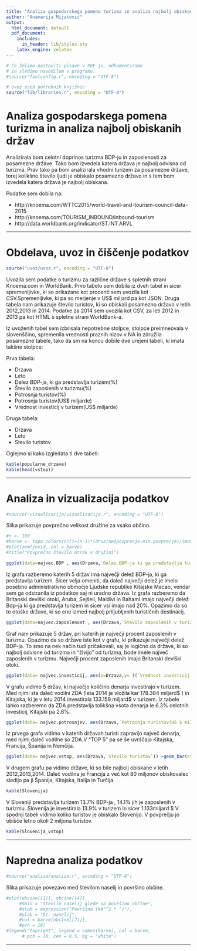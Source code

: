 ```yaml
---
title: "Analiza gospodarskega pomena turizma in analiza najbolj obiskanih držav"
author: "Anamarija Mijatović"
output:
  html_document: default
  pdf_document:
    includes:
      in_header: lib/styles.sty
    latex_engine: xelatex
---
```


```r
# Če želimo nastaviti pisave v PDF-ju, odkomentiramo
# in sledimo navodilom v programu.
#source("fontconfig.r", encoding = "UTF-8")

# Uvoz vseh potrebnih knjižnic
source("lib/libraries.r", encoding = "UTF-8")
```

# Analiza gospodarskega pomena turizma in analiza najbolj obiskanih držav

Analizirala bom celotni doprinos turizma BDP-ju in zaposlenosti za posamezne države. Tako bom izvedela katera država je najbolj odvisna od turizma. Prav tako pa bom analizirala vhodni turizem za posamezne države, torej kolikšno število ljudi je obiskalo posamezno državo in s tem bom izvedela katera država je najbolj obiskana.

Podatke sem dobila na: 

* http://knoema.com/WTTC2015/world-travel-and-tourism-council-data-2015 
* http://knoema.com/TOURISM_INBOUND/inbound-tourism
* http://data.worldbank.org/indicator/ST.INT.ARVL


***

# Obdelava, uvoz in čiščenje podatkov

```r
source("uvoz/uvoz.r", encoding = "UTF-8")
```

Uvozila sem podatke o turizmu za različne države s spletnih strani Knoema.com in WorldBank. 
Prvo tabelo sem dobila iz dveh tabel in sicer spremenljivke, ki so prikazane kot procenti sem uvozila kot CSV.Spremenljivke, ki pa so merjenje v US$ miljard pa kot JSON.
Druga tabela nam prikazuje število turistov, ki so obiskali posamezno državo v letih 2012,2013 in 2014. Podatke za 2014 sem uvozila kot CSV, za leti 2012 in 2013 pa kot HTML s spletne strani WorldBank-a.

Iz uvoženih tabel sem izbrisala nepotrebne stolpce, stolpce preimneovala v slovenščino, spremenila vrednosti praznih nizov v NA in združila posamezne tabele, tako da sm na koncu dobile dve urejeni tabeli, ki imata takšne stolpce:

Prva tabela:

* Drzava
* Leto
* Delez BDP-ja, ki ga predstavlja turizem(%)
* Število zaposlenih v turizmu(%)
* Potrosnja turistov(%)
* Potrosnja turistov(US$ miljarde)
* Vrednost investicij v turizem(US$ miljarde)

Druga tabela:

* Drzava
* Leto
* Stevilo turistov

Oglejmo si kako izgledata ti dve tabeli:

```r
kable(popularne_drzave)
kable(head(vstop))

```

***

# Analiza in vizualizacija podatkov

```r
#source("vizualizacija/vizualizacija.r", encoding = "UTF-8")
```

Slika \ref{fig:zemljevid} prikazuje povprečno velikost družine za vsako občino.

```r
#n <- 100
#barve <- topo.colors(n)[1+(n-1)*(druzine$povprecje-min.povprecje)/(max.povprecje-min.povprecje)]
#plot(zemljevid, col = barve)
#title("Povprečno število otrok v družini")
```


```r
ggplot(data=najvec.BDP , aes(Drzava,`Delez BDP-ja ki ga predstavlja turizem (%)`))+ geom_bar(stat = "identity",aes(fill=Leto),position = "dodge") +xlab("Drzave") +ylab('Delež BDP-ja ki ga predstavlja turizem')
```

Iz grafa razberemo katerih 5 držav ima največji delež BDP-ja, ki ga predstavlja turizem. Sicer velja omeniti, da daleč največji delež je imelo posebno administrativno območje Ljudske republike Kitajske Macao, vendar sem ga odstranila iz podatkov saj ni uradno država. Iz grafa razberemo da Britanski deviški otoki, Aruba, Sejšeli, Maldivi in Bahami imajo največji delež Bdp-ja ki ga predstavlja turizem in sicer vsi imajo nad 20%. Opazimo da so to otoške države, ki so ene izmed najbolj priljubljenih turističnih destinacij.


```r
ggplot(data=najvec.zaposlenost , aes(Drzava,`Število zaposlenih v turizmu(%)`))+ geom_bar(stat = "identity",aes(fill=Leto),position = "dodge") +xlab("Drzave") +ylab('Število zaposlenih v turizmu(%)')
```

Graf nam prikazuje 5 držav, pri katerih je največji procent zaposlenih v turizmu. Opazimo da so države iste kot v grafu, ki prikazuje največji delež BDP-ja. To smo na nek način tudi pričakovali, saj je logično da države, ki so najbolj odvisne od turizma in "živijo" od turizma, bode imele največ zaposlenih v turizmu. Največji procent zaposlenih imajo Britanski deviški otoki.


```r
ggplot(data= najvec.investicij, aes(x=Drzava,y= ((`Vrednost investicij v turizem(US $ miljarde)`)))) +geom_bar(stat = "identity",aes(fill=Leto),position = "dodge")+ theme(axis.text.x = element_text(angle = 90, vjust = 0.5, hjust = 1)) +xlab("Drzave") +ylab('Vrednost investicij v turizem (US $ miljarde)')
```


V grafu vidimo 5 držav, ki največjo količino denarja investirajo v turizem. Med njimi sta daleč vodilni ZDA (leta 2014 je vložila kar 178.384 miljard$ ) in Kitajska, ki je v letu 2014 investirala 133.159 miljard$ v turizem.
Iz tabele lahko razberemo da ZDA predstavlja tolikšna vsota denarja le 6.3% celotnih investicij, Kitajski pa 2.8%.

```r
ggplot(data= najvec.potrosnjev, aes(Drzava,`Potrosnja turistov(US $ miljarde)`)) +geom_bar(stat = "identity",aes(fill=Leto),position = "dodge")+ theme(axis.text.x = element_text(angle = 90, vjust = 0.5, hjust = 1)) +xlab("Drzave") +ylab('Potrosnja turistov(US $ miljarde)')
```

Iz prvega grafa vidimo v katerih državah turisti zapravijo največ denarja, med njimi daleč vodilne so ZDA.V "TOP 5" pa se še uvrščajo Kitajska, Francija, Španija in Nemčija.

```r
ggplot(data= najvec.vstop, aes(Drzava,`Stevilo turistov`)) +geom_bar(stat = "identity",aes(fill=Leto),position = "dodge")+ theme(axis.text.x = element_text(angle = 90, vjust = 0.5, hjust = 1)) +xlab("Drzave") +ylab('Stevilo turistov')
```

V drugem grafu pa vidimo države, ki so bile najbolj obiskane v letih 2012,2013,2014. Daleč vodilna je Francija z več kot 80 miljonov obiskovalec sledijo pa ji Španija, Kitajska, Italija in Turčija.

```r
kable(Slovenija)
```

V Sloveniji predstavlja turizem 13.7% BDP-ja , 14.1% jih je zaposlenih v turizmu. Slovenija je investirala 13.9% v turizem in sicer 1.133miljard $
V spodnji tabeli vidimo koliko turistov je obiskalo Slovenijo. V povprečju jo obišče letno okoli 2 miljona turistov.

```r
kable(Slovenija_vstop)
```

***

# Napredna analiza podatkov

```r
#source("analiza/analiza.r", encoding = "UTF-8")
```

Slika \ref{fig:graf} prikazuje povezavo med številom naselij in površino občine.

```r
#plot(obcine[[1]], obcine[[4]],
     #main = "Število naselij glede na površino občine",
     #xlab = expression("Površina (km"^2 * ")"),
     #ylab = "Št. naselij",
     #col = barve[obcine[[7]]],
     #pch = 18)
#legend("topright", legend = names(barve), col = barve,
      # pch = 18, cex = 0.5, bg = "white")
```

***